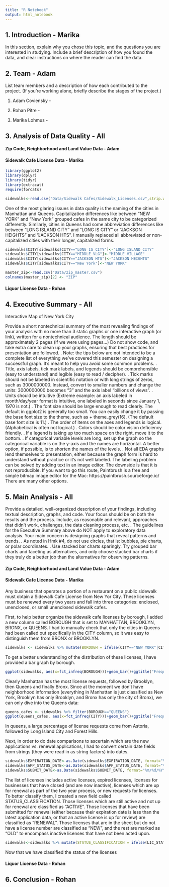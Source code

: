 ```yaml
---
title: "R Notebook"
output: html_notebook
---
```


## 1. Introduction - Marika

In this section, explain why you chose this topic, and the questions you are interested in studying. Include a brief description of how you found the data, and clear instructions on where the reader can find the data. 


## 2. Team - Adam

List team members and a description of how each contributed to the project. (If you're working alone, briefly describe the stages of the project.) 

1. Adam Coviensky -  

2. Rohan Pitre -  

3. Marika Lohmus -  


## 3. Analysis of Data Quality - All

#### Zip Code, Neighborhood and Land Value Data - Adam

#### Sidewalk Cafe License Data - Marika
```r
library(ggplot2)
library(dplyr)
library(tidyr)
library(extracat)
require(forcats)
```
```r
sidewalks<-read.csv("Data/Sidewalk Cafes/Sidewalk_Licenses.csv",strip.white=TRUE, na.strings=c("","NA"))
```
One of the most glaring issues in data quality is the naming of the cities in Manhattan and Queens. Capitalization differences like between "NEW YORK" and "New York" grouped cafes in the same city to be categorized differently. Similarly, cities in Queens had some abbreviation differences like between "LONG ISLAND CITY" and "LONG IS CITY" or "JACKSON HEIGHTS" and "JACKSON HTS". I manually replaced all abbreviated or non-capitalized cities with their longer, capitalized forms.
```r
sidewalks$CITY[sidewalks$CITY=="LONG IS CITY"]<-"LONG ISLAND CITY"
sidewalks$CITY[sidewalks$CITY=="MIDDLE VLG"]<-"MIDDLE VILLAGE"
sidewalks$CITY[sidewalks$CITY=="JACKSON HTS"]<-"JACKSON HEIGHTS"
sidewalks$CITY[sidewalks$CITY=="New York"]<-"NEW YORK"
```
```r
master_zip<-read.csv("Data/zip_master.csv")
colnames(master_zip)[2] <- "ZIP"
```


#### Liquor License Data - Rohan

## 4. Executive Summary - All

Interactive Map of New York City

Provide a short nontechnical summary of the most revealing findings of your analysis with no more than 3 static graphs or one interactive graph (or link), written for a nontechnical audience. The length should be approximately 2 pages (if we were using pages...) Do not show code, and take extra care to clean up your graphs, ensuring that best practices for presentation are followed.
.  Note: the tips below are not intended to be a complete list of everything we've covered this semester on designing a successful graph.  It's meant to help you avoid some common
problems.
.  Title, axis labels, tick mark labels, and legends should be comprehensible (easy to understand) and legible (easy to read / decipher).
.  Tick marks should not be labeled in scientific notation or with long strings of zeros, such as 3000000000. Instead, convert to smaller numbers and change the units: 3000000000 becomes "3" and the axis label "billions of views".
.  Units should be intuitive (Extreme example: an axis labeled in month/day/year format is intuitive, one labeled in seconds since January 1, 1970 is not.)
.  The font size should be large enough to read clearly. The default in ggplot2 is generally too small. You can easily change it by passing the base font size to the theme, such as  + theme_grey(16). (The default base font size is 11.)
.  The order of items on the axes and legends is logical. (Alphabetical is often not logical.) .  Colors should be color vision deficiency friendly. .  If a legend is taking up too much space on the right, move it to the bottom. .  If categorical variable levels are long, set up the graph so the categorical variable is on the y-axis
and the names are horizontal.  A better option, if possible, is to shorten the names of the levels.
.  Not all EDA graphs lend themselves to presentation, either because the graph form is hard to understand without practice or it's not well labeled. The labeling problem can be solved by adding text in an image editor. The downside is that it is not reproducible. If you want to go this route, Paintbrush is a free and simple bitmap image editor for the Mac: https://paintbrush.sourceforge.io/ There are many other options. 

## 5. Main Analysis - All

Provide a detailed, well-organized description of your findings, including textual description, graphs, and code.  Your focus should be on both the results and the process. Include, as reasonable and relevant, approaches that didn't work, challenges, the data cleaning process, etc. .  The guidelines for the Executive Summary above do NOT apply to exploratory data analysis.
Your main concern is designing graphs that reveal patterns and trends. .  As noted in Hmk #4, do not use circles, that is: bubbles, pie charts, or polar coordinates. .  Use stacked bar charts sparingly. Try grouped bar charts and faceting as alternatives, and only
choose stacked bar charts if they truly do a better job than the alternatives for observing patterns. 

#### Zip Code, Neighborhood and Land Value Data - Adam

#### Sidewalk Cafe License Data - Marika
Any business that operates a portion of a restaurant on a public sidewalk must obtain a Sidewalk Cafe License from New Yor City. These licenses must be renewed every two years and fall into three categories: enclosed, unenclosed, or small unenclosed sidewalk cafes. 

First, to help better organize the sidewalk cafe licenses by borough, I added a new column called BOROUGH that is set to MANHATTAN, BROOKLYN, BRONX, or QUEENS. I had to manually check that only the cities in Queens had been called out specifically in the CITY column, so it was easy to distinguish them from BRONX or BROOKLYN.
```r
sidewalks <- sidewalks %>% mutate(BOROUGH = ifelse(CITY=="NEW YORK"|CITY=="New York","MANHATTAN",ifelse(CITY=="BROOKLYN","BROOKLYN",ifelse(CITY=="BRONX","BRONX","QUEENS"))))
```

To get a better understanding of the distribution of these licenses, I have provided a bar graph by borough.
```r
ggplot(sidewalks, aes(x=fct_infreq(BOROUGH)))+geom_bar()+ggtitle("Frequency of Sidewalk Cafe Licenses by Borough")+xlab("Borough")+ylab("Frequency")
```
Clearly Manhattan has the most license requests, followed by Brooklyn, then Queens and finally Bronx. Since at the moment we don't have neighborhood information (everything in Manhattan is just classified as New York, Brooklyn has only Brooklyn, and Bronx has only the city of Bronx), we can only dive into the Queens data:

```r
queens_cafes <- sidewalks %>% filter(BOROUGH=="QUEENS")
ggplot(queens_cafes, aes(x=fct_infreq(CITY)))+geom_bar()+ggtitle("Frequency of Sidewalk Cafe Licenses in Queens")+xlab("City / Neighborhood")+ylab("Frequency")+coord_flip()

```

In queens, a large percentage of license requests come from Astoria, followed by Long Island City and Forest Hills. 

Next, in order to do date comparisons to ascertain which are the new applications vs. renewal applications, I had to convert certain date fields from strings (they were read in as string factors) into dates.

```r
sidewalks$EXPIRATION_DATE<-as.Date(sidewalks$EXPIRATION_DATE, format="%m/%d/%Y")
sidewalks$APP_STATUS_DATE<-as.Date(sidewalks$APP_STATUS_DATE, format="%m/%d/%Y")
sidewalks$SUBMIT_DATE<-as.Date(sidewalks$SUBMIT_DATE, format="%m/%d/%Y")
```

The list of licenses includes active licenses, expired licenses, licenses for businesses that have closed (and are now inactive), licenses which are up for renewal as part of the two year process, or new requests for licenses. To better classify them, I created a new field called STATUS_CLASSIFICATION. Those licenses which are still active and not up for renewal are classified as "ACTIVE". Those licenses that have been submitted for renewal (either because their expiration date is less than the latest application data, or that an active license is up for review) are classified as "RENEWAL". Those licenses that are in the sheet but do not have a license number are classified as "NEW", and the rest are marked as "OLD" to encompass inactive licenses that have not been acted upon.

```r
sidewalks<-sidewalks %>% mutate(STATUS_CLASSIFICATION = ifelse(LIC_STATUS=="Active" & (APP_STATUS=="Application Approved" | APP_STATUS=="Application Review Completed"),"ACTIVE",ifelse(is.na(LICENSE_NBR),"NEW",ifelse((APP_STATUS_DATE>EXPIRATION_DATE | DPQA=="Issued Temp Op Letter") | (LIC_STATUS=="Active" & (APP_STATUS=="Pending Review" | APP_STATUS=="Submitted")),"RENEWAL","OLD"))))
```

Now that we have classified the status of the licenses


#### Liquor License Data - Rohan

## 6. Conclusion - Rohan